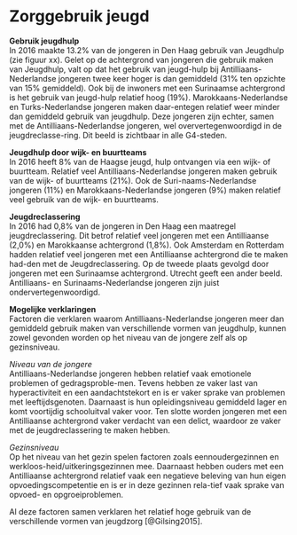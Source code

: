 # Zorggebruik jeugd {-}

**Gebruik jeugdhulp**   
In 2016 maakte 13.2% van de jongeren in Den Haag gebruik van Jeugdhulp (zie figuur xx). Gelet op de achtergrond van jongeren die gebruik maken van Jeugdhulp, valt op dat het gebruik van jeugd-hulp bij Antilliaans-Nederlandse jongeren twee keer hoger is dan gemiddeld (31% ten opzichte van 15% gemiddeld). Ook bij de inwoners met een Surinaamse achtergrond is het gebruik van jeugd-hulp relatief hoog (19%). Marokkaans-Nederlandse en Turks-Nederlandse jongeren maken daar-entegen relatief weer minder dan gemiddeld gebruik van jeugdhulp. Deze jongeren zijn echter, samen met de Antilliaans-Nederlandse jongeren, wel oververtegenwoordigd in de jeugdreclasse-ring. Dit beeld is zichtbaar in alle G4-steden.   


**Jeugdhulp door wijk- en buurtteams**   
In 2016 heeft 8% van de Haagse jeugd, hulp ontvangen via een wijk- of buurtteam. Relatief veel Antilliaans-Nederlandse jongeren maken gebruik van de wijk- of buurtteams (21%). Ook de Suri-naams-Nederlandse jongeren (11%) en Marokkaans-Nederlandse jongeren (9%) maken relatief veel gebruik van de wijk- en buurtteams.

**Jeugdreclassering**   
In 2016 had 0,8% van de jongeren in Den Haag een maatregel jeugdreclassering. Dit betrof relatief veel jongeren met een Antilliaanse (2,0%) en Marokkaanse achtergrond (1,8%). Ook Amsterdam en Rotterdam hadden relatief veel jongeren met een Antilliaanse achtergrond die te maken had-den met de Jeugdreclassering. Op de tweede plaats gevolgd door jongeren met een Surinaamse achtergrond. Utrecht geeft een ander beeld. Antilliaans- en Surinaams-Nederlandse jongeren zijn juist ondervertegenwoordigd.  

**Mogelijke verklaringen**      
Factoren die verklaren waarom Antilliaans-Nederlandse jongeren meer dan gemiddeld gebruik maken van verschillende vormen van jeugdhulp, kunnen zowel gevonden worden op het niveau van de jongere zelf als op gezinsniveau.

*Niveau van de jongere*   
Antilliaans-Nederlandse jongeren hebben relatief vaak emotionele problemen of gedragsproble-men. Tevens hebben ze vaker last van hyperactiviteit en een aandachtstekort en is er vaker sprake van problemen met leeftijdsgenoten. Daarnaast is hun opleidingsniveau gemiddeld lager en komt voortijdig schooluitval vaker voor. Ten slotte worden jongeren met een Antilliaanse achtergrond vaker verdacht van een delict, waardoor ze vaker met de jeugdreclassering te maken hebben.

*Gezinsniveau*   
Op het niveau van het gezin spelen factoren zoals eennoudergezinnen en werkloos-heid/uitkeringsgezinnen mee. Daarnaast hebben ouders met een Antilliaanse achtergrond relatief vaak een negatieve beleving van hun eigen opvoedingscompetentie en is er in deze gezinnen rela-tief vaak sprake van opvoed- en opgroeiproblemen.   

Al deze factoren samen verklaren het relatief hoge gebruik van de verschillende vormen van jeugdzorg [@Gilsing2015].
  

